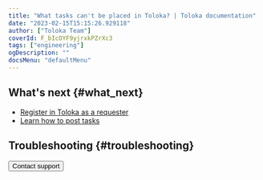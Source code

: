 ```yaml
---
title: "What tasks can't be placed in Toloka? | Toloka documentation"
date: "2023-02-15T15:15:26.929118"
author: ["Toloka Team"]
coverId: F_bIcOYF9yjrxkPZrXc3
tags: ["engineering"]
ogDescription: ""
docsMenu: "defaultMenu"
---
```



<UnwantedText/>

## What's next {#what_next}

- [Register in Toloka as a requester](/docs/guide/access)
- [Learn how to post tasks](/docs/guide/first-project)

## Troubleshooting {#troubleshooting}

<FaqTaskSuitable/>

<Button themeColor="light" view="default" size="l" type="link" url="/docs/guide/troubleshooting/support?form-source=guide-unwanted">Contact support</Button>

